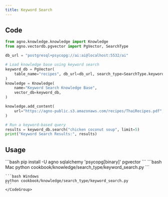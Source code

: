 ```yaml
---
title: Keyword Search
---
```


## Code

```python keyword_search.py
from agno.knowledge.knowledge import Knowledge
from agno.vectordb.pgvector import PgVector, SearchType

db_url = "postgresql+psycopg://ai:ai@localhost:5532/ai"

# Load knowledge base using keyword search
keyword_db = PgVector(
    table_name="recipes", db_url=db_url, search_type=SearchType.keyword
)
knowledge = Knowledge(
    name="Keyword Search Knowledge Base",
    vector_db=keyword_db,
)

knowledge.add_content(
    url="https://agno-public.s3.amazonaws.com/recipes/ThaiRecipes.pdf",
)

# Run a keyword-based query
results = keyword_db.search("chicken coconut soup", limit=5)
print("Keyword Search Results:", results)
```

## Usage

<Steps>
  <Step title="Install libraries">
    ```bash
    pip install -U agno sqlalchemy 'psycopg[binary]' pgvector
    ```
  </Step>

  <Snippet file="run-pgvector-step.mdx" />

  <Step title="Run the example">
    <CodeGroup>
    ```bash Mac
    python cookbook/knowledge/search_type/keyword_search.py
    ```

    ```bash Windows
    python cookbook/knowledge/search_type/keyword_search.py
    ```
    </CodeGroup>
  </Step>
</Steps>